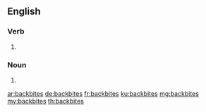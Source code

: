 ==English==

===Verb===
{{head|en|verb form}}

# {{en-third-person singular of|backbite}}

===Noun===
{{head|en|noun plural form}}
# {{plural of|backbite|lang=en}}

[[ar:backbites]]
[[de:backbites]]
[[fr:backbites]]
[[ku:backbites]]
[[mg:backbites]]
[[my:backbites]]
[[th:backbites]]